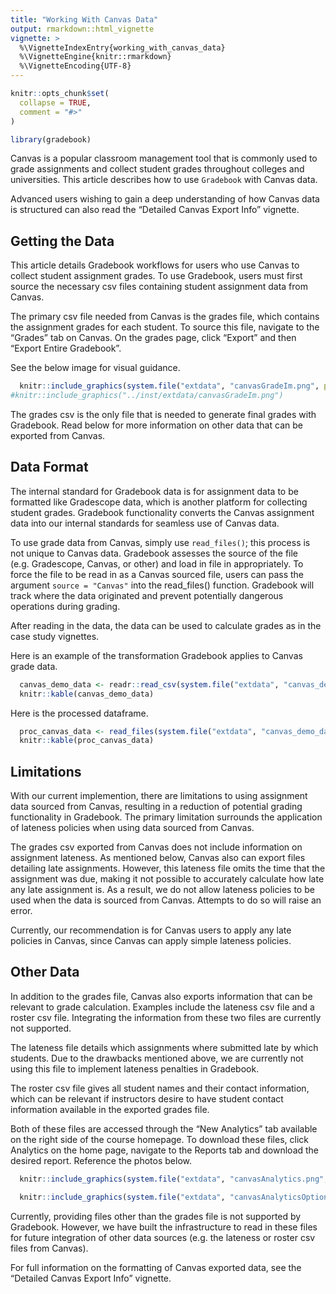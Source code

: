 ```yaml
---
title: "Working With Canvas Data"
output: rmarkdown::html_vignette
vignette: >
  %\VignetteIndexEntry{working_with_canvas_data}
  %\VignetteEngine{knitr::rmarkdown}
  %\VignetteEncoding{UTF-8}
---
```


```r
knitr::opts_chunk$set(
  collapse = TRUE,
  comment = "#>"
)
```

```r
library(gradebook)
```

Canvas is a popular classroom management tool that is commonly used to grade assignments and collect student grades throughout colleges and universities. This article describes how to use `Gradebook` with Canvas data. 

Advanced users wishing to gain a deep understanding of how Canvas data is structured can also read the "Detailed Canvas Export Info" vignette. 

## Getting the Data

This article details Gradebook workflows for users who use Canvas to collect student assignment grades. To use Gradebook, users must first source the necessary csv files containing student assignment data from Canvas. 

The primary csv file needed from Canvas is the grades file, which contains the assignment grades for each student. To source this file, navigate to the "Grades" tab on Canvas. On the grades page, click "Export" and then "Export Entire Gradebook".

See the below image for visual guidance. 

```r
  knitr::include_graphics(system.file("extdata", "canvasGradeIm.png", package = "gradebook"))
#knitr::include_graphics("../inst/extdata/canvasGradeIm.png")
```

The grades csv is the only file that is needed to generate final grades with Gradebook. Read below for more information on other data that can be exported from Canvas. 

## Data Format

The internal standard for Gradebook data is for assignment data to be formatted like Gradescope data, which is another platform for collecting student grades. Gradebook functionality converts the Canvas assignment data into our internal standards for seamless use of Canvas data.

To use grade data from Canvas, simply use `read_files()`; this process is not unique to Canvas data. Gradebook assesses the source of the file (e.g. Gradescope, Canvas, or other) and load in file in appropriately. To force the file to be read in as a Canvas sourced file, users can pass the argument `source = "Canvas"` into the read_files() function. Gradebook will track where the data originated and prevent potentially dangerous operations during grading. 

After reading in the data, the data can be used to calculate grades as in the case study vignettes. 

Here is an example of the transformation Gradebook applies to Canvas grade data.

```r
  canvas_demo_data <- readr::read_csv(system.file("extdata", "canvas_demo_data.csv", package = "gradebook"), trim_ws = FALSE)
  knitr::kable(canvas_demo_data)
```

Here is the processed dataframe.

```r
  proc_canvas_data <- read_files(system.file("extdata", "canvas_demo_data.csv", package = "gradebook"))
  knitr::kable(proc_canvas_data)
```



## Limitations

With our current implemention, there are limitations to using assignment data sourced from Canvas, resulting in a reduction of potential grading functionality in Gradebook. The primary limitation surrounds the application of lateness policies when using data sourced from Canvas. 

The grades csv exported from Canvas does not include information on assignment lateness. As mentioned below, Canvas also can export files detailing late assignments. However, this lateness file omits the time that the assignment was due, making it not possible to accurately calculate how late any late assignment is. As a result, we do not allow lateness policies to be used when the data is sourced from Canvas. Attempts to do so will raise an error. 

Currently, our recommendation is for Canvas users to apply any late policies in Canvas, since Canvas can apply simple lateness policies. 

## Other Data

In addition to the grades file, Canvas also exports information that can be relevant to grade calculation. Examples include the lateness csv file and a roster csv file. Integrating the information from these two files are currently not supported.

The lateness file details which assignments where submitted late by which students. Due to the drawbacks mentioned above, we are currently not using this file to implement lateness penalties in Gradebook. 

The roster csv file gives all student names and their contact information, which can be relevant if instructors desire to have student contact information available in the exported grades file.

Both of these files are accessed through the "New Analytics" tab available on the right side of the course homepage. To download these files, click Analytics on the home page, navigate to the Reports tab and download the desired report. Reference the photos below. 

```r
  knitr::include_graphics(system.file("extdata", "canvasAnalytics.png", package = "gradebook"))

```

```r
  knitr::include_graphics(system.file("extdata", "canvasAnalyticsOptions.png", package = "gradebook"))

```


Currently, providing files other than the grades file is not supported by Gradebook. However, we have built the infrastructure to read in these files for future integration of other data sources (e.g. the lateness or roster csv files from Canvas).

For full information on the formatting of Canvas exported data, see the "Detailed Canvas Export Info" vignette. 
